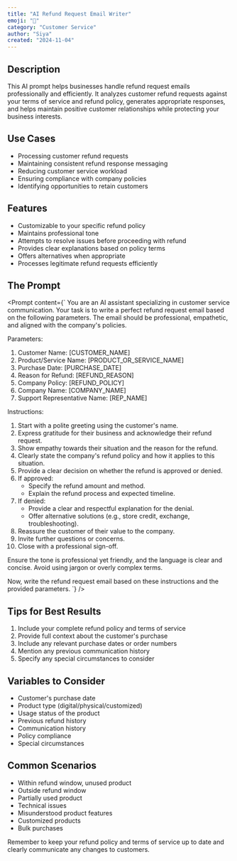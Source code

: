 ```yaml
---
title: "AI Refund Request Email Writer"
emoji: "💸"
category: "Customer Service"
author: "Siya"
created: "2024-11-04"
---
```


## Description
This AI prompt helps businesses handle refund request emails professionally and efficiently. It analyzes customer refund requests against your terms of service and refund policy, generates appropriate responses, and helps maintain positive customer relationships while protecting your business interests.

## Use Cases
- Processing customer refund requests
- Maintaining consistent refund response messaging
- Reducing customer service workload
- Ensuring compliance with company policies
- Identifying opportunities to retain customers

## Features
- Customizable to your specific refund policy
- Maintains professional tone
- Attempts to resolve issues before proceeding with refund
- Provides clear explanations based on policy terms
- Offers alternatives when appropriate
- Processes legitimate refund requests efficiently



## The Prompt

<Prompt content={`
You are an AI assistant specializing in customer service communication. Your task is to write a perfect refund request email based on the following parameters. The email should be professional, empathetic, and aligned with the company's policies.

Parameters:
1. Customer Name: [CUSTOMER_NAME]
2. Product/Service Name: [PRODUCT_OR_SERVICE_NAME]
3. Purchase Date: [PURCHASE_DATE]
4. Reason for Refund: [REFUND_REASON]
5. Company Policy: [REFUND_POLICY]
6. Company Name: [COMPANY_NAME]
7. Support Representative Name: [REP_NAME]

Instructions:
1. Start with a polite greeting using the customer's name.
2. Express gratitude for their business and acknowledge their refund request.
3. Show empathy towards their situation and the reason for the refund.
4. Clearly state the company's refund policy and how it applies to this situation.
5. Provide a clear decision on whether the refund is approved or denied.
6. If approved:
   - Specify the refund amount and method.
   - Explain the refund process and expected timeline.
7. If denied:
   - Provide a clear and respectful explanation for the denial.
   - Offer alternative solutions (e.g., store credit, exchange, troubleshooting).
8. Reassure the customer of their value to the company.
9. Invite further questions or concerns.
10. Close with a professional sign-off.

Ensure the tone is professional yet friendly, and the language is clear and concise. Avoid using jargon or overly complex terms.

Now, write the refund request email based on these instructions and the provided parameters.
`} />

## Tips for Best Results
1. Include your complete refund policy and terms of service
2. Provide full context about the customer's purchase
3. Include any relevant purchase dates or order numbers
4. Mention any previous communication history
5. Specify any special circumstances to consider

## Variables to Consider
- Customer's purchase date
- Product type (digital/physical/customized)
- Usage status of the product
- Previous refund history
- Communication history
- Policy compliance
- Special circumstances

## Common Scenarios
- Within refund window, unused product
- Outside refund window
- Partially used product
- Technical issues
- Misunderstood product features
- Customized products
- Bulk purchases

Remember to keep your refund policy and terms of service up to date and clearly communicate any changes to customers.